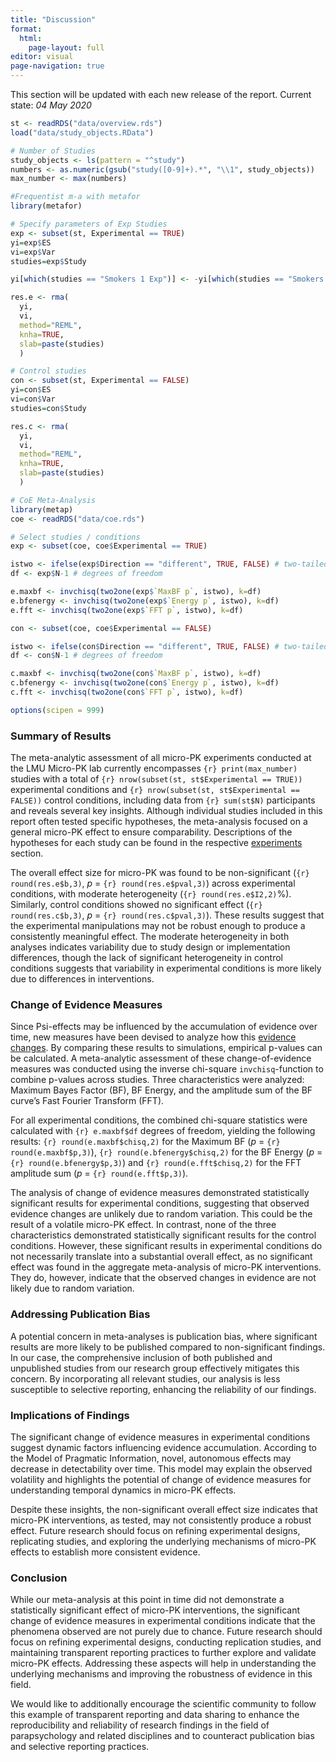 ```yaml
---
title: "Discussion"
format: 
  html:
    page-layout: full
editor: visual
page-navigation: true
---
```


::: callout-note
This section will be updated with each new release of the report. Current state: *04 May 2020*
:::

```r
st <- readRDS("data/overview.rds")
load("data/study_objects.RData")

# Number of Studies
study_objects <- ls(pattern = "^study")
numbers <- as.numeric(gsub("study([0-9]+).*", "\\1", study_objects))
max_number <- max(numbers)

#Frequentist m-a with metafor 
library(metafor)

# Specify parameters of Exp Studies
exp <- subset(st, Experimental == TRUE)
yi=exp$ES
vi=exp$Var
studies=exp$Study

yi[which(studies == "Smokers 1 Exp")] <- -yi[which(studies == "Smokers 1 Exp")]

res.e <- rma(
  yi,
  vi, 
  method="REML",
  knha=TRUE,
  slab=paste(studies)
  )

# Control studies
con <- subset(st, Experimental == FALSE)
yi=con$ES
vi=con$Var
studies=con$Study

res.c <- rma(
  yi,
  vi, 
  method="REML",
  knha=TRUE,
  slab=paste(studies)
  )

# CoE Meta-Analysis
library(metap)
coe <- readRDS("data/coe.rds")

# Select studies / conditions
exp <- subset(coe, coe$Experimental == TRUE)

istwo <- ifelse(exp$Direction == "different", TRUE, FALSE) # two-tailed test
df <- exp$N-1 # degrees of freedom

e.maxbf <- invchisq(two2one(exp$`MaxBF p`, istwo), k=df)
e.bfenergy <- invchisq(two2one(exp$`Energy p`, istwo), k=df)
e.fft <- invchisq(two2one(exp$`FFT p`, istwo), k=df)

con <- subset(coe, coe$Experimental == FALSE)

istwo <- ifelse(con$Direction == "different", TRUE, FALSE) # two-tailed test
df <- con$N-1 # degrees of freedom

c.maxbf <- invchisq(two2one(con$`MaxBF p`, istwo), k=df)
c.bfenergy <- invchisq(two2one(con$`Energy p`, istwo), k=df)
c.fft <- invchisq(two2one(con$`FFT p`, istwo), k=df)

options(scipen = 999)
```

### Summary of Results

The meta-analytic assessment of all micro-PK experiments conducted at the LMU Micro-PK lab currently encompasses `{r} print(max_number)` studies with a total of `{r} nrow(subset(st, st$Experimental == TRUE))` experimental conditions and `{r} nrow(subset(st, st$Experimental == FALSE))` control conditions, including data from `{r} sum(st$N)` participants and reveals several key insights. Although individual studies included in this report often tested specific hypotheses, the meta-analysis focused on a general micro-PK effect to ensure comparability. Descriptions of the hypotheses for each study can be found in the respective [experiments](experiments.html) section.

The overall effect size for micro-PK was found to be non-significant (`{r} round(res.e$b,3)`, *p* = `{r} round(res.e$pval,3)`) across experimental conditions, with moderate heterogeneity (`{r} round(res.e$I2,2)`%). Similarly, control conditions showed no significant effect (`{r} round(res.c$b,3)`, *p* = `{r} round(res.c$pval,3)`). These results suggest that the experimental manipulations may not be robust enough to produce a consistently meaningful effect. The moderate heterogeneity in both analyses indicates variability due to study design or implementation differences, though the lack of significant heterogeneity in control conditions suggests that variability in experimental conditions is more likely due to differences in interventions.

### Change of Evidence Measures

Since Psi-effects may be influenced by the accumulation of evidence over time, new measures have been devised to analyze how this [evidence changes](coe-measures.html). By comparing these results to simulations, empirical p-values can be calculated. A meta-analytic assessment of these change-of-evidence measures was conducted using the inverse chi-square `invchisq`-function to combine p-values across studies. Three characteristics were analyzed: Maximum Bayes Factor (BF), BF Energy, and the amplitude sum of the BF curve’s Fast Fourier Transform (FFT).

For all experimental conditions, the combined chi-square statistics were calculated with `{r} e.maxbf$df` degrees of freedom, yielding the following results: `{r} round(e.maxbf$chisq,2)` for the Maximum BF (*p* = `{r} round(e.maxbf$p,3)`), `{r} round(e.bfenergy$chisq,2)` for the BF Energy (*p* = `{r} round(e.bfenergy$p,3)`) and `{r} round(e.fft$chisq,2)` for the FFT amplitude sum (*p* = `{r} round(e.fft$p,3)`).

The analysis of change of evidence measures demonstrated statistically significant results for experimental conditions, suggesting that observed evidence changes are unlikely due to random variation. This could be the result of a volatile micro-PK effect. In contrast, none of the three characteristics demonstrated statistically significant results for the control conditions. However, these significant results in experimental conditions do not necessarily translate into a substantial overall effect, as no significant effect was found in the aggregate meta-analysis of micro-PK interventions. They do, however, indicate that the observed changes in evidence are not likely due to random variation.

### Addressing Publication Bias

A potential concern in meta-analyses is publication bias, where significant results are more likely to be published compared to non-significant findings. In our case, the comprehensive inclusion of both published and unpublished studies from our research group effectively mitigates this concern. By incorporating all relevant studies, our analysis is less susceptible to selective reporting, enhancing the reliability of our findings.

### Implications of Findings

The significant change of evidence measures in experimental conditions suggest dynamic factors influencing evidence accumulation. According to the Model of Pragmatic Information, novel, autonomous effects may decrease in detectability over time. This model may explain the observed volatility and highlights the potential of change of evidence measures for understanding temporal dynamics in micro-PK effects.

Despite these insights, the non-significant overall effect size indicates that micro-PK interventions, as tested, may not consistently produce a robust effect. Future research should focus on refining experimental designs, replicating studies, and exploring the underlying mechanisms of micro-PK effects to establish more consistent evidence.

### Conclusion

While our meta-analysis at this point in time did not demonstrate a statistically significant effect of micro-PK interventions, the significant change of evidence measures in experimental conditions indicate that the phenomena observed are not purely due to chance. Future research should focus on refining experimental designs, conducting replication studies, and maintaining transparent reporting practices to further explore and validate micro-PK effects. Addressing these aspects will help in understanding the underlying mechanisms and improving the robustness of evidence in this field.

We would like to additionally encourage the scientific community to follow this example of transparent reporting and data sharing to enhance the reproducibility and reliability of research findings in the field of parapsychology and related disciplines and to counteract publication bias and selective reporting practices.
